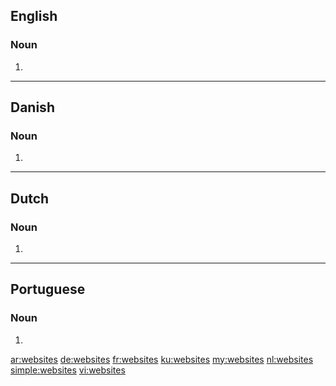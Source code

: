 ==English==

===Noun===
{{head|en|plural}}

# {{plural of|website|lang=en}}

----

==Danish==

===Noun===
{{head|da|noun form|g=n|g2=c}}

# {{plural indefinite of|website|lang=da}}

----

==Dutch==

===Noun===
{{head|nl}}

# {{nl-noun form of|pl|website}}

----

==Portuguese==

===Noun===
{{head|pt|plural}} {{m}}

# {{plural of|website|lang=pt}}

[[ar:websites]]
[[de:websites]]
[[fr:websites]]
[[ku:websites]]
[[my:websites]]
[[nl:websites]]
[[simple:websites]]
[[vi:websites]]